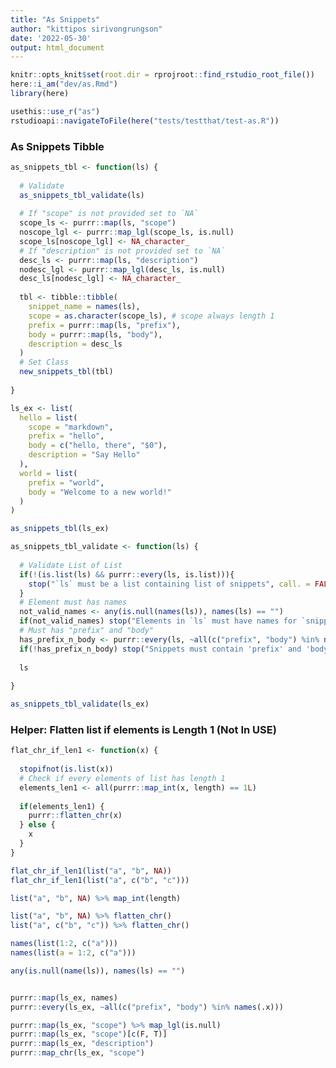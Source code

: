 ```yaml
---
title: "As Snippets"
author: "kittipos sirivongrungson"
date: '2022-05-30'
output: html_document
---
```


```r
knitr::opts_knit$set(root.dir = rprojroot::find_rstudio_root_file())
here::i_am("dev/as.Rmd")
library(here)

```

```r
usethis::use_r("as")
rstudioapi::navigateToFile(here("tests/testthat/test-as.R"))
```


### As Snippets Tibble

```r
as_snippets_tbl <- function(ls) {
  
  # Validate
  as_snippets_tbl_validate(ls)
  
  # If "scope" is not provided set to `NA`
  scope_ls <- purrr::map(ls, "scope")
  noscope_lgl <- purrr::map_lgl(scope_ls, is.null)
  scope_ls[noscope_lgl] <- NA_character_
  # If "description" is not provided set to `NA`
  desc_ls <- purrr::map(ls, "description")
  nodesc_lgl <- purrr::map_lgl(desc_ls, is.null)
  desc_ls[nodesc_lgl] <- NA_character_
  
  tbl <- tibble::tibble(
    snippet_name = names(ls),
    scope = as.character(scope_ls), # scope always length 1
    prefix = purrr::map(ls, "prefix"),
    body = purrr::map(ls, "body"),
    description = desc_ls
  )
  # Set Class
  new_snippets_tbl(tbl)
  
}

ls_ex <- list(
  hello = list(
    scope = "markdown",
    prefix = "hello",
    body = c("hello, there", "$0"),
    description = "Say Hello"
  ),
  world = list(
    prefix = "world",
    body = "Welcome to a new world!"
  )
) 

as_snippets_tbl(ls_ex) 
```

```r
as_snippets_tbl_validate <- function(ls) {
  
  # Validate List of List
  if(!(is.list(ls) && purrr::every(ls, is.list))){
    stop("`ls` must be a list containing list of snippets", call. = FALSE)
  } 
  # Element must has names
  not_valid_names <- any(is.null(names(ls)), names(ls) == "")
  if(not_valid_names) stop("Elements in `ls` must have names for `snippet_name`.", call. = FALSE)
  # Must has "prefix" and "body"
  has_prefix_n_body <- purrr::every(ls, ~all(c("prefix", "body") %in% names(.x)))
  if(!has_prefix_n_body) stop("Snippets must contain 'prefix' and 'body' fields.", call. = FALSE)
  
  ls
  
}

as_snippets_tbl_validate(ls_ex)
```


### Helper: Flatten list if elements is Length 1 (Not In USE)

```r
flat_chr_if_len1 <- function(x) {
  
  stopifnot(is.list(x))
  # Check if every elements of list has length 1
  elements_len1 <- all(purrr::map_int(x, length) == 1L)
  
  if(elements_len1) {
    purrr::flatten_chr(x)
  } else {
    x
  }
}

flat_chr_if_len1(list("a", "b", NA))
flat_chr_if_len1(list("a", c("b", "c")))
```


```r
list("a", "b", NA) %>% map_int(length)

list("a", "b", NA) %>% flatten_chr()
list("a", c("b", "c")) %>% flatten_chr()
```



```r
names(list(1:2, c("a")))
names(list(a = 1:2, c("a")))

any(is.null(name(ls)), names(ls) == "")


purrr::map(ls_ex, names)
purrr::every(ls_ex, ~all(c("prefix", "body") %in% names(.x)))

purrr::map(ls_ex, "scope") %>% map_lgl(is.null)
purrr::map(ls_ex, "scope")[c(F, T)]
purrr::map(ls_ex, "description")
purrr::map_chr(ls_ex, "scope")
```






